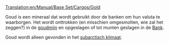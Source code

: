 [[Translation:en/Manual/Base Set/Cargos/Gold]]

{{nl/Vracht|name=Goud
|image=Gold.png
|geproduceerd=[[nl/Manual/Base Set/Industries/Goudmijn|Goudmijn]]
|geaccepteerd=[[nl/Manual/Base Set/Industries/Bank|Bank]]
}}

Goud is een mineraal dat wordt gebruikt door de banken om hun valuta te waarborgen. Het wordt onttrokken (en misschien omgesmolten, wie zal het zeggen?) in de [[nl/Manual/Base Set/Industries/Goudmijn|goudmijn]] en opgeslagen of tot munten geslagen in de [[nl/Manual/Base Set/Industries/Bank|Bank]].

Goud wordt alleen gevonden in het [[nl/Manual/Klimaat#subarctisch|subarctisch klimaat]].